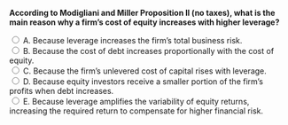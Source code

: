 ::: {.question-block}

<form onsubmit="event.preventDefault(); checkAnswer('module7_mcq_q31')" data-correct-answer="E">
<strong style="display: block;">According to Modigliani and Miller Proposition II (no taxes), what is the main reason why a firm's cost of equity increases with higher leverage?</strong>

<label><input type="radio" name="module7_mcq_q31" value="A"> A. Because leverage increases the firm’s total business risk.</label><br>
<label><input type="radio" name="module7_mcq_q31" value="B"> B. Because the cost of debt increases proportionally with the cost of equity.</label><br>
<label><input type="radio" name="module7_mcq_q31" value="C"> C. Because the firm’s unlevered cost of capital rises with leverage.</label><br>
<label><input type="radio" name="module7_mcq_q31" value="D"> D. Because equity investors receive a smaller portion of the firm’s profits when debt increases.</label><br>
<label><input type="radio" name="module7_mcq_q31" value="E"> E. Because leverage amplifies the variability of equity returns, increasing the required return to compensate for higher financial risk.</label><br>
</form>

<div id="feedback-module7_mcq_q31" class="feedback" data-status="" style="display:none;">
✅ Correct: E.  
Under MM Proposition II (no taxes), the cost of equity increases with leverage because shareholders face greater financial risk.  
Although the firm’s total risk ($r_U$) remains constant, debt introduces fixed obligations, making residual cash flows to equity more volatile.  
This relationship is formalized as $r_E = r_U + \frac{D}{E}(r_U - r_D)$.
</div>

:::
